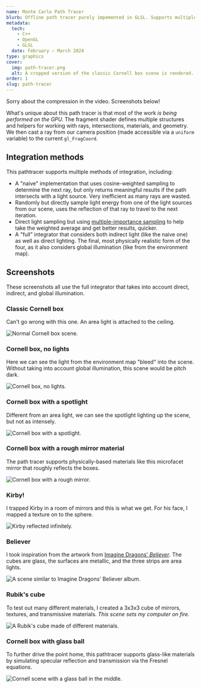 ```yaml
---
name: Monte Carlo Path Tracer
blurb: Offline path tracer purely impemented in GLSL. Supports multiple sampling methods, physically based materials including microfacets, and realistic light sources.
metadata:
  tech:
    - C++
    - OpenGL
    - GLSL
  date: February — March 2024
type: graphics
cover:
  img: path-tracer.png
  alt: A cropped version of the classic Cornell box scene is rendered.
order: 1
slug: path-tracer
---
```


Sorry about the compression in the video. Screenshots below!

What's unique about this path tracer is that most of the work _is being performed on the GPU._ The fragment shader defines multiple structures and helpers for working with rays, intersections, materials, and geometry. We then cast a ray from our camera position (made accessible via a `uniform` variable) to the current `gl_FragCoord`.

## Integration methods

This pathtracer supports multiple methods of integration, including:

- A "naive" implementation that uses cosine-weighted sampling to determine the next ray, but only returns meaningful results if the path intersects with a light source. Very inefficient as many rays are wasted.
- Randomly but directly sample light energy from one of the light sources from our scene, uses the reflection of that ray to travel to the next iteration.
- Direct light sampling but using [multiple-importance sampling](https://www.pbr-book.org/3ed-2018/Monte_Carlo_Integration/Importance_Sampling) to help take the weighted average and get better results, quicker.
- A "full" integrator that considers both indirect light (like the naive one) as well as direct lighting. The final, most physically realistic form of the four, as it also considers global illumination (like from the environment map).

## Screenshots

These screenshots all use the full integrator that takes into account direct, indirect, and global illumination.

### Classic Cornell box

Can't go wrong with this one. An area light is attached to the ceiling.

![Normal Cornell box scene.](cornell-normal.png)

### Cornell box, no lights

Here we can see the light from the environment map "bleed" into the scene. Without taking into account global illumination, this scene would be pitch dark.

![Cornell box, no lights.](cornell-no-lights.png)

### Cornell box with a spotlight

Different from an area light, we can see the spotlight lighting up the scene, but not as intensely.

![Cornell box with a spotlight.](cornell-spotlight.png)

### Cornell box with a rough mirror material

The path tracer supports physically-based materials like this microfacet mirror that roughly reflects the boxes.

![Cornell box with a rough mirror.](cornell-rough.png)

### Kirby!

I trapped Kirby in a room of mirrors and this is what we get. For his face, I mapped a texture on to the sphere.

![Kirby reflected infinitely.](kirby.png)

### Believer

I took inspiration from the artwork from [Imagine Dragons' _Believer_](https://duckduckgo.com/?q=imagine+dragons+believer+art&iax=images&ia=images). The cubes are glass, the surfaces are metallic, and the three strips are area lights.

![A scene similar to Imagine Dragons' Believer album.](believer.png)

### Rubik's cube

To test out many different materials, I created a 3x3x3 cube of mirrors, textures, and transmissive materials. _This scene sets my computer on fire._

![A Rubik's cube made of different materials.](rubik.png)

### Cornell box with glass ball

To further drive the point home, this pathtracer supports glass-like materials by simulating specular reflection and transmission via the Fresnel equations.

![Cornell scene with a glass ball in the middle.](cornell-glass-ball.png)
